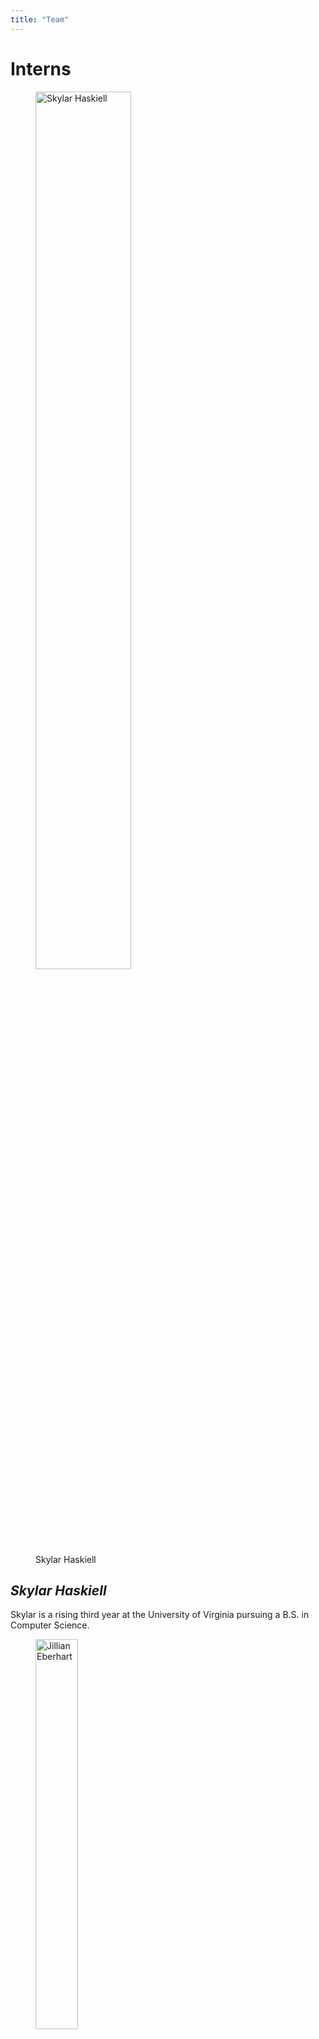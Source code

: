 ```yaml
---
title: "Team"
---
```


# Interns  
<p align="center">  

![Skylar Haskiell](www/skylar_pic.jpg){width=60% } 
</p>   


## *Skylar Haskiell*  


Skylar is a rising third year at the University of Virginia pursuing a B.S. in Computer Science. 
<p align="center">  

![Jillian Eberhart](www/Jill.png){width=40% }</center>  
  
</p> 

## *Jillian Eberhart*  
 

Jillian is a rising third year at the Univerisity of Virginia pursuing a B.A. in Statistics with a minor in Health and Wellness. 

# Social and Decision Analytics Staff  

<p align="center">  

![Joanna Schroeder](www/Joanna_pic.png){width=40% }   
</p>  

## *Joanna Schroeder*  
  
Intermediate Research Specialist  
<p align="center">  


![Joel Thurston](www/Joel_pic.png){width=40% }  
</p> 
## *Joel Thurston*  
 
Senior Scientist

 

